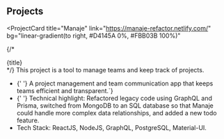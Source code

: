 ## Projects

<ProjectCard
  title="Manaje"
  link="https://manaje-refactor.netlify.com/"
  bg="linear-gradient(to right, #D4145A 0%, #FBB03B 100%)"
>
  {/* <div>{title}</div> */}
  This project is a tool to manage teams and keep track of projects.
  <ul>
    <li>
      {' '}
      A project management and team communication app that keeps teams efficient
      and transparent.`}
    </li>
    <li>
      {' '}
      Technical highlight: Refactored legacy code using GraphQL and Prisma,
      switched from MongoDB to an SQL database so that Manaje could handle more
      complex data relationships, and added a new todo feature.
    </li>
    <li> Tech Stack: ReactJS, NodeJS, GraphQL, PostgreSQL, Material-UI.</li>
  </ul>
</ProjectCard>
